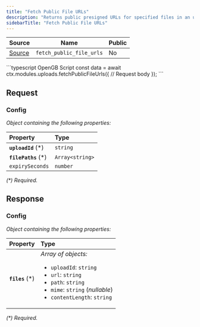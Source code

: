 ```yaml
---
title: "Fetch Public File URLs"
description: "Returns public presigned URLs for specified files in an upload"
sidebarTitle: "Fetch Public File URLs"
---
```


| Source                                                                                                      | Name       | Public     |
| ----------------------------------------------------------------------------------------------------------- | ---------- | ---------- |
| [Source](https://github.com/rivet-gg/opengb-modules/tree/main/modules/uploads/scripts/fetch_public_file_urls.ts) | `fetch_public_file_urls` | No |

<RequestExample>
```typescript OpenGB Script
const data = await ctx.modules.uploads.fetchPublicFileUrls({
  // Request body
});
```

</RequestExample>

## Request



### Config

_Object containing the following properties:_

| Property             | Type            |
| :------------------- | :-------------- |
| **`uploadId`** (\*)  | `string`        |
| **`filePaths`** (\*) | `Array<string>` |
| `expirySeconds`      | `number`        |

_(\*) Required._


## Response



### Config

_Object containing the following properties:_

| Property         | Type                                                                                                                                                                                     |
| :--------------- | :--------------------------------------------------------------------------------------------------------------------------------------------------------------------------------------- |
| **`files`** (\*) | _Array of objects:_<br /><ul><li>`uploadId`: `string`</li><li>`url`: `string`</li><li>`path`: `string`</li><li>`mime`: `string` (_nullable_)</li><li>`contentLength`: `string`</li></ul> |

_(\*) Required._

